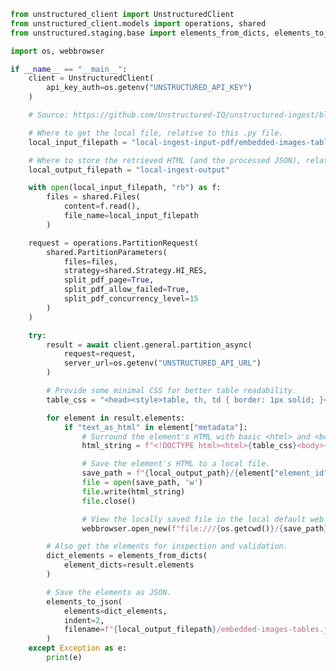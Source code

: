 ```python Python SDK
from unstructured_client import UnstructuredClient
from unstructured_client.models import operations, shared
from unstructured.staging.base import elements_from_dicts, elements_to_json

import os, webbrowser

if __name__ == "__main__":
    client = UnstructuredClient(
        api_key_auth=os.getenv("UNSTRUCTURED_API_KEY")
    )

    # Source: https://github.com/Unstructured-IO/unstructured-ingest/blob/main/example-docs/pdf/embedded-images-tables.pdf

    # Where to get the local file, relative to this .py file.
    local_input_filepath = "local-ingest-input-pdf/embedded-images-tables.pdf"

    # Where to store the retrieved HTML (and the processed JSON), relative to this .py file.
    local_output_filepath = "local-ingest-output"

    with open(local_input_filepath, "rb") as f:
        files = shared.Files(
            content=f.read(),
            file_name=local_input_filepath
        )

    request = operations.PartitionRequest(
        shared.PartitionParameters(
            files=files,
            strategy=shared.Strategy.HI_RES,
            split_pdf_page=True,
            split_pdf_allow_failed=True,
            split_pdf_concurrency_level=15
        )
    )

    try:
        result = await client.general.partition_async(
            request=request,
            server_url=os.getenv("UNSTRUCTURED_API_URL")
        )

        # Provide some minimal CSS for better table readability.
        table_css = "<head><style>table, th, td { border: 1px solid; }</style></head>"

        for element in result.elements:
            if "text_as_html" in element["metadata"]:
                # Surround the element's HTML with basic <html> and <body> tags, and add the minimal CSS.
                html_string = f"<!DOCTYPE html><html>{table_css}<body>{element["metadata"]["text_as_html"]}</body></html>"

                # Save the element's HTML to a local file.
                save_path = f"{local_output_path}/{element["element_id"]}.html"
                file = open(save_path, 'w')
                file.write(html_string)
                file.close()

                # View the locally saved file in the local default web browser.
                webbrowser.open_new(f"file:///{os.getcwd()}/{save_path}")

        # Also get the elements for inspection and validation.
        dict_elements = elements_from_dicts(
            element_dicts=result.elements
        )

        # Save the elements as JSON.
        elements_to_json(
            elements=dict_elements,
            indent=2,
            filename=f"{local_output_filepath}/embedded-images-tables.json"
        )
    except Exception as e:
        print(e)
```
